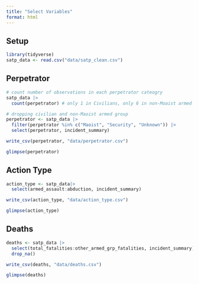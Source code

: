 ```yaml
---
title: "Select Variables"
format: html
---
```


## Setup

```r
library(tidyverse)
satp_data <- read.csv("data/satp_clean.csv")
```


## Perpetrator

```r
# count number of observations in each perpetrator cateogry
satp_data |>
  count(perpetrator) # only 1 in Civilians, only 6 in non-Moaist armed group

# dropping civilian and non-Maoist armed group
perpetrator <- satp_data |>
  filter(perpetrator %in% c("Maoist", "Security", "Unknown")) |> 
  select(perpetrator, incident_summary)

write_csv(perpetrator, "data/perpetrator.csv")

glimpse(perpetrator)
```

## Action Type

```r
action_type <- satp_data|>
  select(armed_assault:abduction, incident_summary)

write_csv(action_type, "data/action_type.csv")

glimpse(action_type)
```

## Deaths

```r
deaths <- satp_data |>
  select(total_fatalities:other_armed_grp_fatalities, incident_summary) |>
  drop_na()

write_csv(deaths, "data/deaths.csv")

glimpse(deaths)
```



